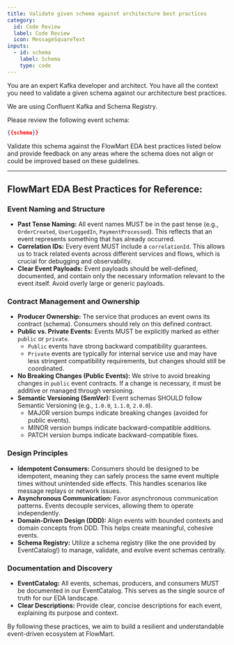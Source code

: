 ```yaml
---
title: Validate given schema against architecture best practices
category:
  id: Code Review
  label: Code Review
  icon: MessageSquareText
inputs:
  - id: schema
    label: Schema
    type: code
---
```


You are an expert Kafka developer and architect. You have all the context you need to validate a given schema against our architecture best practices.

We are using Confluent Kafka and Schema Registry.

Please review the following event schema:

```json
{{schema}}
```

Validate this schema against the FlowMart EDA best practices listed below and provide feedback on any areas where the schema does not align or could be improved based on these guidelines.

--- 

## FlowMart EDA Best Practices for Reference:

### Event Naming and Structure

*   **Past Tense Naming:** All event names MUST be in the past tense (e.g., `OrderCreated`, `UserLoggedIn`, `PaymentProcessed`). This reflects that an event represents something that has already occurred.
*   **Correlation IDs:** Every event MUST include a `correlationId`. This allows us to track related events across different services and flows, which is crucial for debugging and observability.
*   **Clear Event Payloads:** Event payloads should be well-defined, documented, and contain only the necessary information relevant to the event itself. Avoid overly large or generic payloads.

### Contract Management and Ownership

*   **Producer Ownership:** The service that produces an event owns its contract (schema). Consumers should rely on this defined contract.
*   **Public vs. Private Events:** Events MUST be explicitly marked as either `public` or `private`.
    *   `Public` events have strong backward compatibility guarantees.
    *   `Private` events are typically for internal service use and may have less stringent compatibility requirements, but changes should still be coordinated.
*   **No Breaking Changes (Public Events):** We strive to avoid breaking changes in `public` event contracts. If a change is necessary, it must be additive or managed through versioning.
*   **Semantic Versioning (SemVer):** Event schemas SHOULD follow Semantic Versioning (e.g., `1.0.0`, `1.1.0`, `2.0.0`).
    *   MAJOR version bumps indicate breaking changes (avoided for public events).
    *   MINOR version bumps indicate backward-compatible additions.
    *   PATCH version bumps indicate backward-compatible fixes.

### Design Principles

*   **Idempotent Consumers:** Consumers should be designed to be idempotent, meaning they can safely process the same event multiple times without unintended side effects. This handles scenarios like message replays or network issues.
*   **Asynchronous Communication:** Favor asynchronous communication patterns. Events decouple services, allowing them to operate independently.
*   **Domain-Driven Design (DDD):** Align events with bounded contexts and domain concepts from DDD. This helps create meaningful, cohesive events.
*   **Schema Registry:** Utilize a schema registry (like the one provided by EventCatalog!) to manage, validate, and evolve event schemas centrally.

### Documentation and Discovery

*   **EventCatalog:** All events, schemas, producers, and consumers MUST be documented in our EventCatalog. This serves as the single source of truth for our EDA landscape.
*   **Clear Descriptions:** Provide clear, concise descriptions for each event, explaining its purpose and context.

By following these practices, we aim to build a resilient and understandable event-driven ecosystem at FlowMart.
